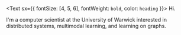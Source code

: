 
<Avatar />

<Text sx={{ fontSize: [4, 5, 6], fontWeight: `bold`, color: `heading` }}>
  Hi.
</Text>

I'm a computer scientist at the University of Warwick interested in distributed systems, multimodal learning, and learning on graphs.